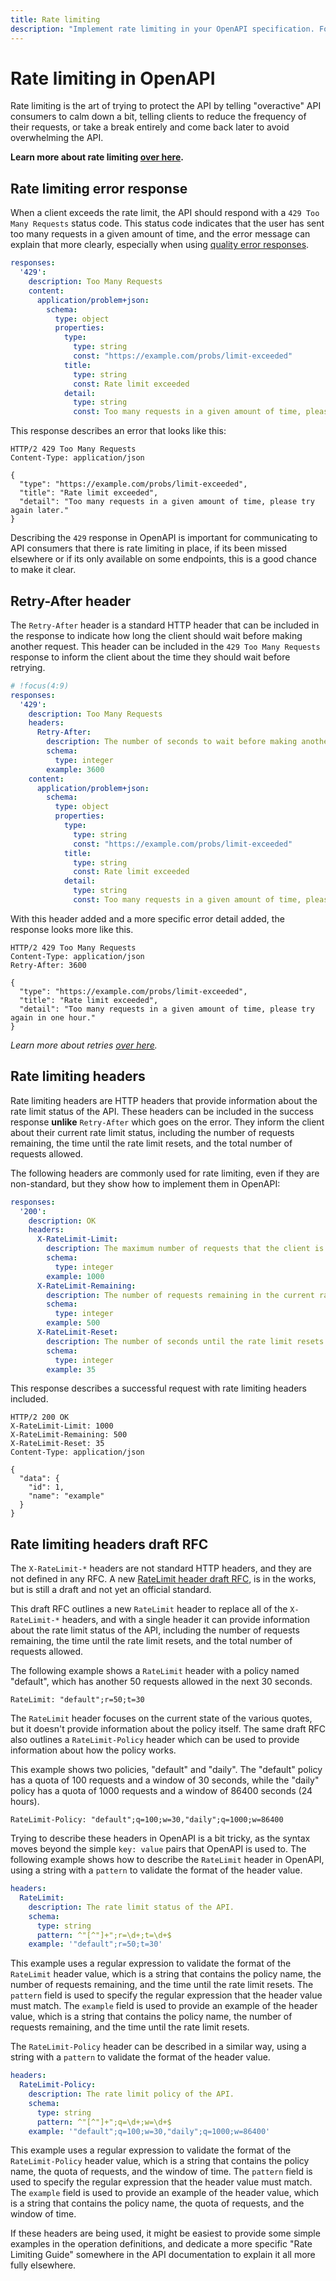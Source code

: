 ```yaml
---
title: Rate limiting
description: "Implement rate limiting in your OpenAPI specification. Follow best practices for a more performant API, more reliable API."
---
```


# Rate limiting in OpenAPI

Rate limiting is the art of trying to protect the API by telling "overactive"
API consumers to calm down a bit, telling clients to reduce the frequency of
their requests, or take a break entirely and come back later to avoid
overwhelming the API.

**Learn more about rate limiting [over here](/api-design/rate-limiting).**

## Rate limiting error response

When a client exceeds the rate limit, the API should respond with a `429 Too Many Requests` status code.
This status code indicates that the user has sent too many requests in a given amount of time, and the error message can explain
that more clearly, especially when using [quality error responses](/api-design/errors).

```yaml
responses:
  '429':
    description: Too Many Requests
    content:
      application/problem+json:
        schema:
          type: object
          properties:
            type:
              type: string
              const: "https://example.com/probs/limit-exceeded"
            title:
              type: string
              const: Rate limit exceeded
            detail:
              type: string
              const: Too many requests in a given amount of time, please try again later.
```

This response describes an error that looks like this:

```http
HTTP/2 429 Too Many Requests
Content-Type: application/json

{
  "type": "https://example.com/probs/limit-exceeded",
  "title": "Rate limit exceeded",
  "detail": "Too many requests in a given amount of time, please try again later."
}
```

Describing the `429` response in OpenAPI is important for communicating to API
consumers that there is rate limiting in place, if its been missed elsewhere or
if its only available on some endpoints, this is a good chance to make it clear.

## Retry-After header

The `Retry-After` header is a standard HTTP header that can be included in the
response to indicate how long the client should wait before making another
request. This header can be included in the `429 Too Many Requests` response to
inform the client about the time they should wait before retrying.

```yaml
# !focus(4:9)
responses:
  '429':
    description: Too Many Requests
    headers:
      Retry-After:
        description: The number of seconds to wait before making another request.
        schema:
          type: integer
        example: 3600
    content:
      application/problem+json:
        schema:
          type: object
          properties:
            type:
              type: string
              const: "https://example.com/probs/limit-exceeded"
            title:
              type: string
              const: Rate limit exceeded
            detail:
              type: string
              const: Too many requests in a given amount of time, please try again in one hour.
```

With this header added and a more specific error detail added, the response looks more like this.

```http
HTTP/2 429 Too Many Requests
Content-Type: application/json
Retry-After: 3600

{
  "type": "https://example.com/probs/limit-exceeded",
  "title": "Rate limit exceeded",
  "detail": "Too many requests in a given amount of time, please try again in one hour."
}
```

*Learn more about retries [over here](/openapi/retries).*

## Rate limiting headers

Rate limiting headers are HTTP headers that provide information about the rate
limit status of the API. These headers can be included in the success response
**unlike** `Retry-After` which goes on the error. They inform the client about
their current rate limit status, including the number of requests remaining, the
time until the rate limit resets, and the total number of requests allowed.

The following headers are commonly used for rate limiting, even if they are
non-standard, but they show how to implement them in OpenAPI:

```yaml
responses:
  '200':
    description: OK
    headers:
      X-RateLimit-Limit:
        description: The maximum number of requests that the client is allowed to make in a given time period.
        schema:
          type: integer
        example: 1000
      X-RateLimit-Remaining:
        description: The number of requests remaining in the current rate limit window.
        schema:
          type: integer
        example: 500
      X-RateLimit-Reset:
        description: The number of seconds until the rate limit resets.
        schema:
          type: integer
        example: 35
```

This response describes a successful request with rate limiting headers included.

```http
HTTP/2 200 OK
X-RateLimit-Limit: 1000
X-RateLimit-Remaining: 500
X-RateLimit-Reset: 35
Content-Type: application/json

{
  "data": {
    "id": 1,
    "name": "example"
  }
}
```

## Rate limiting headers draft RFC

The `X-RateLimit-*` headers are not standard HTTP headers, and they are not
defined in any RFC. A new [RateLimit header draft
RFC](https://datatracker.ietf.org/doc/draft-ietf-httpapi-ratelimit-headers/), is
in the works, but is still a draft and not yet an official standard.

This draft RFC outlines a new `RateLimit` header to replace all of the
`X-RateLimit-*` headers, and with a single header it can provide information
about the rate limit status of the API, including the number of requests
remaining, the time until the rate limit resets, and the total number of
requests allowed.

The following example shows a `RateLimit` header with a policy named "default",
which has another 50 requests allowed in the next 30 seconds.

```http
RateLimit: "default";r=50;t=30
```

The `RateLimit` header focuses on the current state of the various quotes, but
it doesn't provide information about the policy itself. The same draft RFC also
outlines a `RateLimit-Policy` header which can be used to provide information
about how the policy works.

This example shows two policies, "default" and "daily". The "default" policy has
a quota of 100 requests and a window of 30 seconds, while the "daily" policy has
a quota of 1000 requests and a window of 86400 seconds (24 hours).

```http
RateLimit-Policy: "default";q=100;w=30,"daily";q=1000;w=86400
```

Trying to describe these headers in OpenAPI is a bit tricky, as the syntax moves beyond
the simple `key: value` pairs that OpenAPI is used to. The following example shows
how to describe the `RateLimit` header in OpenAPI, using a string with a
`pattern` to validate the format of the header value.

```yaml
headers:
  RateLimit:
    description: The rate limit status of the API.
    schema:
      type: string
      pattern: ^"[^"]+";r=\d+;t=\d+$
    example: '"default";r=50;t=30'
```

This example uses a regular expression to validate the format of the `RateLimit`
header value, which is a string that contains the policy name, the number of
requests remaining, and the time until the rate limit resets. The `pattern`
field is used to specify the regular expression that the header value must
match. The `example` field is used to provide an example of the header value,
which is a string that contains the policy name, the number of requests
remaining, and the time until the rate limit resets.

The `RateLimit-Policy` header can be described in a similar way, using a string
with a `pattern` to validate the format of the header value.

```yaml
headers:
  RateLimit-Policy:
    description: The rate limit policy of the API.
    schema:
      type: string
      pattern: ^"[^"]+";q=\d+;w=\d+$
    example: '"default";q=100;w=30,"daily";q=1000;w=86400'
```

This example uses a regular expression to validate the format of the
`RateLimit-Policy` header value, which is a string that contains the policy name,
the quota of requests, and the window of time. The `pattern` field is used to
specify the regular expression that the header value must match. The `example`
field is used to provide an example of the header value, which is a string that
contains the policy name, the quota of requests, and the window of time.

If these headers are being used, it might be easiest to provide some simple
examples in the operation definitions, and dedicate a more specific "Rate
Limiting Guide" somewhere in the API documentation to explain it all more fully
elsewhere.
